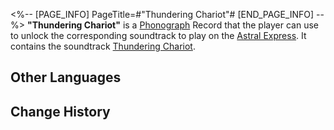 <%-- [PAGE_INFO]
PageTitle=#"Thundering Chariot"#
[END_PAGE_INFO] --%>
{{Item Infobox
|id          = 210211
|image       = Item Thundering Chariot.png
|type        = Disk
|invCategory = Valuables
|rarity      = 3
|effect      = 
|description = A record that can be played on the Express' phonograph. It might be a chance acquisition or a gift from someone else. All sorts of memories surge up when the music plays &mdash; the smiles, encounters, touches, and the excitement of battle. Maybe that is why people still collect records even as society rapidly advances.<br />The current record contains the track "Thundering Chariot."
}}
{{Description|''Thunder roars and rumbles, after lightning flashes and tears the skyfall.''}}
'''"Thundering Chariot"''' is a [[Phonograph]] Record that the player can use to unlock the corresponding soundtrack to play on the [[Astral Express]]. It contains the soundtrack [[Thundering Chariot]].

==Other Languages==
{{Other Languages
|en   = "Thundering Chariot"
|zhs  = 《雷车动地》
|zht  = 〈雷車動地〉
|ja   = 『雷車動地』
|ko   = ≪대지를 흔드는 우뢰≫
|es   = El trueno asola la tierra
|fr   = «&nbsp;Thundering Chariot&nbsp;»
|ru   = Thundering Chariot
|th   = "Thundering Chariot"
|vi   = "Sấm Giội Mặt Đất"
|de   = „Donner erschüttert die Erde“
|id   = "Thundering Chariot"
|pt   = "Thundering Chariot"
}}

==Change History==
{{Change History|1.0}}